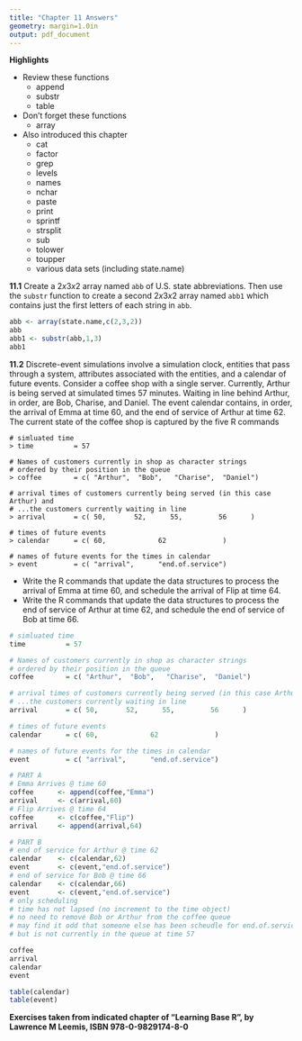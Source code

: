 ```yaml
---
title: "Chapter 11 Answers"
geometry: margin=1.0in
output: pdf_document
---
```

\pagenumbering{gobble}

__Highlights__

+   Review these functions
    +   append
    +   substr
    +   table
+   Don't forget these functions
    +   array  
+   Also introduced this chapter
    +   cat
    +   factor
    +   grep
    +   levels
    +   names
    +   nchar
    +   paste
    +   print
    +   sprintf
    +   strsplit
    +   sub
    +   tolower
    +   toupper
    +   various data sets (including state.name)

__11.1__ Create a $2 x 3 x 2$ array named ```abb``` of U.S. state abbreviations.
Then use the ```substr``` function to create a second $2 x 3 x 2$ array named ```abb1``` which contains just the first letters of each string in ```abb```.

```r
abb <- array(state.name,c(2,3,2))
abb
abb1 <- substr(abb,1,3)
abb1
```

__11.2__ Discrete-event simulations involve a simulation clock, entities that pass through a system, attributes associated with the entities, and a calendar of future events.
Consider a coffee shop with a single server.
Currently, Arthur is being served at simulated times 57 minutes.
Waiting in line behind Arthur, in order, are Bob, Charise, and Daniel.
The event calendar contains, in order, the arrival of Emma at time 60, and the end of service of Arthur at time 62.
The current state of the coffee shop is captured by the five R commands

```
# simluated time
> time          = 57

# Names of customers currently in shop as character strings
# ordered by their position in the queue
> coffee        = c( "Arthur",  "Bob",   "Charise",  "Daniel")

# arrival times of customers currently being served (in this case Arthur) and
# ...the customers currently waiting in line
> arrival       = c( 50,       52,      55,         56      )

# times of future events
> calendar      = c( 60,             62              )

# names of future events for the times in calendar
> event         = c( "arrival",      "end.of.service")
```

+ Write the R commands that update the data structures to process the arrival of Emma at time 60, and schedule the arrival of Flip at time 64.
+ Write the R commands that update the data structures to process the end of service of Arthur at time 62, and schedule the end of service of Bob at time 66.


```r
# simluated time
time          = 57

# Names of customers currently in shop as character strings
# ordered by their position in the queue
coffee        = c( "Arthur",  "Bob",   "Charise",  "Daniel")

# arrival times of customers currently being served (in this case Arthur) and
# ...the customers currently waiting in line
arrival       = c( 50,       52,      55,         56      )

# times of future events
calendar      = c( 60,             62              )

# names of future events for the times in calendar
event         = c( "arrival",      "end.of.service")

# PART A
# Emma Arrives @ time 60
coffee      <- append(coffee,"Emma")
arrival     <- c(arrival,60)
# Flip Arrives @ time 64
coffee      <- c(coffee,"Flip")
arrival     <- append(arrival,64)

# PART B
# end of service for Arthur @ time 62
calendar    <- c(calendar,62)
event       <- c(event,"end.of.service")
# end of service for Bob @ time 66
calendar    <- c(calendar,66)
event       <- c(event,"end.of.service")
# only scheduling
# time has not lapsed (no increment to the time object)
# no need to remove Bob or Arthur from the coffee queue
# may find it odd that someone else has been scheudle for end.of.service @ 62
# but is not currently in the queue at time 57

coffee
arrival
calendar
event

table(calendar)
table(event)

```


__Exercises taken from indicated chapter of "Learning Base R", by Lawrence M Leemis, ISBN 978-0-9829174-8-0__

